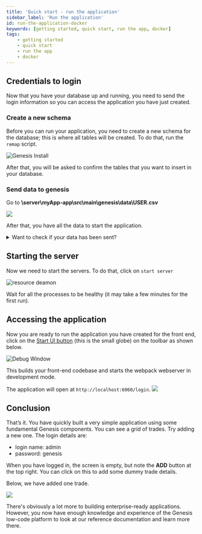 ```yaml
---
title: 'Quick start - run the application'
sidebar_label: 'Run the application'
id: run-the-application-docker
keywords: [getting started, quick start, run the app, docker]
tags:
    - getting started
    - quick start
    - run the app
    - docker
---
```


## Credentials to login

Now that you have your database up and running, you need to send the login information so you can access the application you have just created.

### Create a new schema

Before you can run your application, you need to create a new schema for the database; this is where all tables will be created. To do that, run the `remap` script.

![Genesis Install](/img/intellij-remap.png)

After that, you will be asked to confirm the tables that you want to insert in your database.

### Send data to genesis

Go to **\server\myApp-app\src\main\genesis\data\USER.csv**

![](/img/import_csv_to_genesis.png)

After that, you have all the data to start the application.

<details>
  <summary>Want to check if your data has been sent?</summary>
  To check your database, Genesis Intellij plugin has the following script 

  ![](/img/DbMon-script.png)

  type `table USER` and then `search 1` you will be displayed the following:

```kotlin
==================================
Genesis Database Monitor
Enter 'help' for a list of commands
==================================
DbMon>table USER
DbMon:USER>search 1
==================================
USER
==================================
Field Name                               Value                                    Type                
===========================================================================================
TIMESTAMP                                2023-04-20 18:59:04.080(n:0,s:1428)      NANO_TIMESTAMP      
COMPANY_ID                                                                        STRING              
COMPANY_NAME                             GENESIS                                  STRING              
DOMAIN                                                                            STRING              
EMAIL_ADDRESS                            jane.dee@genesis.global                  STRING              
FIRST_NAME                               Jane                                     STRING              
LAST_LOGIN                               2016-04-28                               DATE                
LAST_NAME                                Dee                                      STRING              
ONLINE                                   false                                    BOOLEAN             
PASSWORD                                 1cf46a0c2148f6399159ff576768d715b5207... STRING              
PASSWORD_EXPIRY_DATETIME                                                          DATETIME            
REFRESH_TOKEN                            dPbpA8ej38DzoEG44t0lyLrjeL80TMqR         STRING              
STATUS                                   ENABLED                                  STRING              
USER_NAME                                admin                                  STRING
-------------------------------------------------------------------------------------------
-------------------------------------------------------------------------------------------
Total Results:  1
DbMon:USER>
```
</details>

## Starting the server

Now we need to start the servers. To do that, click on `start server`

![resource deamon](/img/start_server.png)

Wait for all the processes to be healthy (it may take a few minutes for the first run).

## Accessing the application

Now you are ready to run the application you have created for the front end, click on the [Start UI button](../../../server/tooling/intellij-plugin/#starting-the-ui) (this is the small globe) on the toolbar as shown below.

![Debug Window](/img/intellij-ui.png)

This builds your front-end codebase and starts the webpack webserver in development mode.

The application will open at `http://localhost:6060/login`.
![](/img/btfe--positions-example--login.png)


## Conclusion
That’s it. You have quickly built a very simple application using some fundamental Genesis components. You can see a grid of trades. Try adding a new one.
The login details are: 

- login name: admin
- password: genesis

When you have logged in, the screen is empty, but note the **ADD** button at the top right. You can click on this to add some dummy trade details.

Below, we have added one trade.

![](/img/final-result.png)

There's obviously a lot more to building enterprise-ready applications. However, you now have enough knowledge and experience of the Genesis low-code platform to look at our reference documentation and learn more there.
